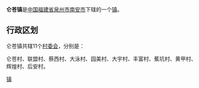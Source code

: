 {{中国乡级行政区
| 行政区全称 = 仑苍镇
| 景观照片文件名 = 
| 景观照片描述 = 
| 汉语拼音 = 
| 通用拼音 = 
| 注音符號 = 
| 其它标音类型1 = 
| 其它标音1 = 
| 其它标音类型2 = 
| 其它标音2 = 
| 其它语言类型1 = 
| 其它语言地名1 = 
| 其它语言类型2 = 
| 其它语言地名2 = 
| 上级行政区 = [[福建省|福建省]][[泉州市|泉州市]][[南安市|南安市]]
| 行政区类别 = [[镇|镇]]
| 行政区划代码 = 
| 地理坐标 = 
| 总面积 = 
| 户籍人口 = 
| 户籍人口年份 = 
| 常住人口 = 
| 常住人口年份 = 
| 人口密度 = 
| 行政区划 = 
| 官方网站 = 
| 政府驻地 = 
| 邮政编码 = 
| 毗邻行政区 = 
| 位置图文件名 = 
| 位置图描述 = 
}}
'''仑苍镇'''是[[中华人民共和国|中国]][[福建省|福建省]][[泉州市|泉州市]][[南安市|南安市]]下辖的一个[[镇|镇]]。

== 行政区划 ==

仑苍镇共辖11个[[村委会|村委会]]，分别是：

仑苍村、联盟村、蔡西村、大泳村、园美村、大宇村、丰富村、蕉坑村、黄甲村、辉煌村、后安村。

{{南安市行政区划}}
{{福建小作品}}
[[Category:南安市乡镇|镇]]